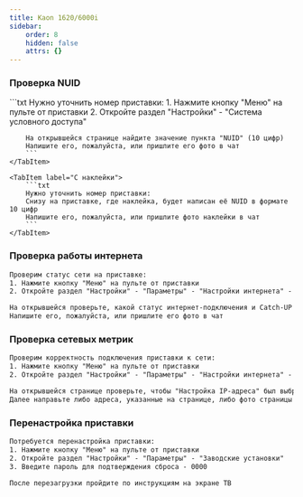 ```yaml
---
title: Kaon 1620/6000i
sidebar:
    order: 8
    hidden: false
    attrs: {}
---
```



### Проверка NUID

<Tabs>
    <TabItem label="Через настройки">
        ```txt
        Нужно уточнить номер приставки:
        1. Нажмите кнопку "Меню" на пульте от приставки
        2. Откройте раздел "Настройки" - "Система условного доступа"

        На открывшейся странице найдите значение пункта "NUID" (10 цифр)
        Напишите его, пожалуйста, или пришлите его фото в чат
        ```
    </TabItem>

    <TabItem label="С наклейки">
        ```txt
        Нужно уточнить номер приставки:
        Снизу на приставке, где наклейка, будет написан её NUID в формате 10 цифр
        Напишите его, пожалуйста, или пришлите фото наклейки в чат
        ```
    </TabItem>
</Tabs>

### Проверка работы интернета
```txt
Проверим статус сети на приставке:
1. Нажмите кнопку "Меню" на пульте от приставки
2. Откройте раздел "Настройки" - "Параметры" - "Настройки интернета" - "Проверка подключения"

На открывшейся проверьте, какой статус интернет-подключения и Catch-UP отображается
Напишите его, пожалуйста, или пришлите его фото в чат
```

### Проверка сетевых метрик
```txt
Проверим корректность подключения приставки к сети:
1. Нажмите кнопку "Меню" на пульте от приставки
2. Откройте раздел "Настройки" - "Параметры" - "Настройки интернета" - "Настройка LAN"

На открывшейся странице проверьте, чтобы "Настройка IP-адреса" был выбран "Автоматически"
Далее направьте либо адреса, указанные на странице, либо фото страницы в чат
```

### Перенастройка приставки
```txt
Потребуется перенастройка приставки:
1. Нажмите кнопку "Меню" на пульте от приставки
2. Откройте раздел "Настройки" - "Параметры" - "Заводские установки"
3. Введите пароль для подтверждения сброса - 0000

После перезагрузки пройдите по инструкциям на экране ТВ
```